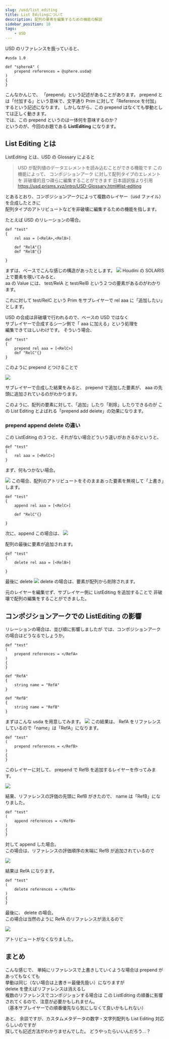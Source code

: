 ```yaml
---
slug: /usd/list_editing
title: List Editingについて
description: 配列の要素を編集するための機能の解説
sidebar_position: 10
tags:
    - USD
---
```


USD のリファレンスを扱っていると、

```
#usda 1.0

def "sphereA" (
    prepend references = @sphere.usda@
)
{
}
```

こんなかんじで、 「prepend」という記述があることがあります。
prepend とは「付加する」という意味で、文字通り Prim に対して「Reference を付加」  
するという記述になります。
しかしながら、この prepend はなくても挙動としては正しく動きます。  
では、この prepend というのは一体何を意味するのか？  
というのが、今回のお題である **ListEditing** になります。

## List Editing とは

ListEditing とは、USD の Glossary によると

> USD が配列値のデータエレメントを読み込むことができる機能です
> この機能によって、 コンポジションアーク に対して配列タイプのエレメントを
> 非破壊的且つ疎らに編集することができます
> 日本語訳版より引用
> https://usd.prisms.xyz/intro/USD-Glossary.html#list-editing

とあるとおり、コンポジションアークによって複数のレイヤー（usd ファイル）を合成したときに  
配列タイプのアトリビュートなどを非破壊に編集するための機能を指します。

たとえば USD のリレーションの場合。

```
def "test"
{
    rel aaa = [<RelA>,<RelB>]

    def "RelA"{}
    def "RelB"{}

}
```

まずは、ベースでこんな感じの構造があったとします。
![](https://gyazo.com/5a27d415242ced5e193337774ff709c7.png)
Houdini の SOLARIS 上で要素を覗いてみると、  
aa の Value には、 test/RelA と test/RelB という２つの要素があるのがわかります。

これに対して test/RelC という Prim をサブレイヤーで rel aaa に「追加したい」とします。

USD の合成は非破壊で行われるので、ベースの USD ではなく  
サブレイヤーで合成するシーン側で「 aaa に加える」という処理を  
編集できてほしいわけです。
そういう場合、

```
def "test"
{
    prepend rel aaa = [<RelC>]
    def "RelC"{}
}
```

このように prepend とつけることで

![](https://gyazo.com/ebeacff897375086b571d05fa1d9755d.png)

サブレイヤーで合成した結果をみると、
prepend で追加した要素が、 aaa の先頭に追加されているのがわかります。

このように、配列の要素に対して、「追加」したり「削除」したりできるのが
この List Editing とよばれる「prepend add delete」の効果になります。

### prepend append delete の違い

この ListEditing の３つと、それがない場合どういう違いがおきるかというと、

```
def "test"
{
    rel aaa = [<RelC>]
}
```

まず、何もつかない場合。

![](https://gyazo.com/4f5bfb215111dfebfa4eda0357221152.png)
この場合、配列のアトリビュートをそのままあった要素を無視して「上書き」します。

```
def "test"
{
    append rel aaa = [<RelC>]

    def "RelC"{}

}
```

次に、append
この場合は、
![](https://gyazo.com/ac007e9309dd31d86353a1e49c73163e.png)

配列の最後に要素が追加されます。

```
def "test"
{
    delete rel aaa = [<RelB>]

}
```

最後に delete
![](https://gyazo.com/c68c399e804f723450f8a1dc45da2b3a.png)
delete の場合は、要素が配列から削除されます。

元のレイヤーを編集せず、サブレイヤー側に ListEditing を追加することで
非破壊で配列の編集をすることができました。

## コンポジションアークでの ListEditing の影響

リレーションの場合は、並び順に影響しましたが
では、コンポジションアークの場合はどうなるでしょうか。

```
def "test"
(
    prepend references = </RefA>
)
{
}

def "RefA"
{
    string name = "RefA"
}

def "RefB"
{
    string name = "RefB"
}
```

まずはこんな usda を用意してみます。
![](https://gyazo.com/505e6f8111835ce8a45afb1dc7a6df38.png)
この結果は、 RefA をリファレンスしているので「name」は「RefA」になります。

```
def "test"
(
    prepend references = </RefB>
)
{
}
```

このレイヤーに対して、 prepend で RefB を追加するレイヤーを作ってみます。

![](https://gyazo.com/60cfb84d259a216a712b61da54d1340a.png)

結果、リファレンスの評価の先頭に RefB がきたので、 name は「RefB」になりました。

```
def "test"
(
    append references = </RefB>
)
{
}
```

対して append した場合。  
この場合は、リファレンスの評価順序の末端に RefB が追加されているので

![](https://gyazo.com/054f6a0e4981e9c87543ec30057d747b.png)

結果は RefA になります。

```
def "test"
(
    delete references = </RefA>
)
{
}
```

最後に、 delete の場合。  
この場合は当然のように RefA のリファレンスが消えるので

![](https://gyazo.com/18c6758e2eae0e77da7bd4f11642c310.png)

アトリビュートがなくなりました。

## まとめ

こんな感じで、
単純にリファレンスで上書きしていくような場合は prepend があってもなくても  
挙動は同じ（ない場合は上書き＝最優先扱い）になりますが  
delete を使えばリファレンスは消えるし  
複数のリファレンスでコンポジションする場合は
この ListEditing の順番に影響されてくるので、注意が必要かもしれません。  
（基本サブレイヤーでの順番優先なら気にしなくて良いかもしれない）

あと、
余談ですが、カスタムメタデータの数字・文字列配列も List Editing 対応らしいのですが  
探しても記述方法がわかりませんでした。
どうやったらいいんだろう...？
